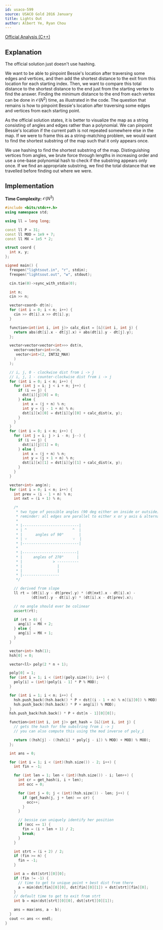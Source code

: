 ```yaml
---
id: usaco-599
source: USACO Gold 2016 January
title: Lights Out
author: Albert Ye, Ryan Chou
---
```


[Official Analysis (C++)](http://www.usaco.org/current/data/sol_lightsout_gold_jan16.html)

## Explanation
The official solution just doesn't use hashing.

We want to be able to pinpoint Bessie's location after traversing some edges and
vertices, and then add the shortest distance to the exit from this location for
each starting index. Then, we want to compare this total distance to the
shortest distance to the end just from the starting vertex to find the answer.
Finding the minimum distance to the end from each vertex can be done in
$\mathcal{O}(N^2)$ time, as illustrated in the code. The question that remains
is how to pinpoint Bessie's location after traversing some edges and vertices
from each starting point.

As the official solution states, it is better to visualize the map as a string
consisting of angles and edges rather than a polynomial. We can pinpoint
Bessie's location if the current path is not repeated somewhere else in the map.
If we were to frame this as a string-matching problem, we would want to find the
shortest substring of the map such that it only appears once.

We use hashing to find the shortest substring of the map. Distinguishing
vertices from angles, we brute force through lengths in increasing order and use
a one-base polynomial hash to check if the substring appears only once. If we
find an appropriate substring, we find the total distance that we travelled
before finding out where we were.

## Implementation
**Time Complexity:** $\mathcal{O}(N^3)$

<LanguageSection>
<CPPSection>

```cpp
#include <bits/stdc++.h>
using namespace std;

using ll = long long;

const ll P = 31;
const ll MOD = 1e9 + 7;
const ll MX = 1e5 * 2;

struct coord {
  int x, y;
};

signed main() {
  freopen("lightsout.in", "r", stdin);
  freopen("lightsout.out", "w", stdout);

  cin.tie(0)->sync_with_stdio(0);

  int n;
  cin >> n;

  vector<coord> dt(n);
  for (int i = 0; i < n; i++) {
    cin >> dt[i].x >> dt[i].y;
  }

  function<int(int i, int j)> calc_dist = [&](int i, int j) {
    return abs(dt[i].x - dt[j].x) + abs(dt[i].y - dt[j].y);
  };

  vector<vector<vector<int>>> dst(n,
    vector<vector<int>>(n,
     vector<int>(2, INT32_MAX)
    )
  );

  // i, j, 0 - clockwise dist from i -> j
  // i, j, 1 - counter-clockwise dist from i -> j
  for (int i = 0; i < n; i++) {
    for (int j = i; j < i + n; j++) {
      if (i == j) {
        dst[i][j][0] = 0;
      } else {
        int x = (j + n) % n;
        int y = (j - 1 + n) % n;
        dst[i][x][0] = dst[i][y][0] + calc_dist(x, y);
      }
    }
  }
  for (int i = 0; i < n; i++) {
    for (int j = i; j > i - n; j--) {
      if (i == j) {
        dst[i][j][1] = 0;
      } else {
        int x = (j + n) % n;
        int y = (j + 1 + n) % n;
        dst[i][x][1] = dst[i][y][1] + calc_dist(x, y);
      }
    }
  }

  vector<int> ang(n);
  for (int i = 0; i < n; i++) {
    int prev = (i - 1 + n) % n;
    int nxt = (i + 1) % n;

    /*
     * two type of possible angles (90 deg either on inside or outside)
     * reminder: all edges are parallel to either x or y axis & alternate
     *
     * |--------------------------|
     * | ^                     ^  |
     * |      angles of 90°       |
     * | ˅                     ˅  |
     * |--------------------------|
     *
     * |-------------------------|
     * |     angles of 270°      |
     * |              > ----------
     * |                |
     * |                |
     * |-----------------
     */

    // derived from slope
    ll rt = (dt[i].y - dt[prev].y) * (dt[nxt].x - dt[i].x) -
            (dt[nxt].y - dt[i].y) * (dt[i].x - dt[prev].x);

    // no angle should ever be colinear
    assert(rt);

    if (rt > 0) {
      ang[i] = MX + 2;
    } else {
      ang[i] = MX + 1;
    }
  }

  vector<int> hsh(1);
  hsh[0] = 0;

  vector<ll> poly(2 * n + 1);

  poly[0] = 1;
  for (int i = 1; i < (int)(poly.size()); i++) {
    poly[i] = (int)(poly[i - 1] * P % MOD);
  }

  for (int i = 1; i < n; i++) {
    hsh.push_back((hsh.back() * P + dst[(i - 1 + n) % n][i][0]) % MOD);
    hsh.push_back((hsh.back() * P + ang[i]) % MOD);
  }
  hsh.push_back(hsh.back() * P + dst[n - 1][0][0]);

  function<int(int i, int j)> get_hash = [&](int i, int j) {
    // gets the hash for the substring from i -> j
    // you can also compute this using the mod inverse of poly_i

    return ((hsh[j] - ((hsh[i] * poly[j - i]) % MOD) + MOD) % MOD);
  };

  int ans = 0;

  for (int i = 1; i < (int)(hsh.size()) - 2; i++) {
    int fin = -1;

    for (int len = 1; len < (int)(hsh.size()) - i; len++) {
      int cr = get_hash(i, i + len);
      int occ = 0;

      for (int j = 0; j < (int)(hsh.size()) - len; j++) {
        if (get_hash(j, j + len) == cr) {
          occ++;
        }
      }

      // bessie can uniquely identify her position
      if (occ == 1) {
        fin = (i + len + 1) / 2;
        break;
      }
    }

    int strt = (i + 2) / 2;
    if (fin >= n) {
      fin = -1;
    }

    int a = dst[strt][0][0];
    if (fin != -1) {
      // time to get to unique point + best dist from there
      a = min(dst[fin][0][0], dst[fin][0][1]) + dst[strt][fin][0];
    }
    // default time to get to exit from strt
    int b = min(dst[strt][0][0], dst[strt][0][1]);

    ans = max(ans, a - b);
  }
  cout << ans << endl;
}
```
</CPPSection>
</LanguageSection>
